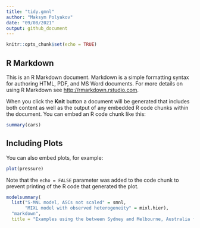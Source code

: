 ```yaml
---
title: "tidy.gmnl"
author: "Maksym Polyakov"
date: "09/08/2021"
output: github_document
---
```


```r
knitr::opts_chunk$set(echo = TRUE)
```

## R Markdown

This is an R Markdown document. Markdown is a simple formatting syntax for authoring HTML, PDF, and MS Word documents. For more details on using R Markdown see <http://rmarkdown.rstudio.com>.

When you click the **Knit** button a document will be generated that includes both content as well as the output of any embedded R code chunks within the document. You can embed an R code chunk like this:

```r
summary(cars)
```

## Including Plots

You can also embed plots, for example:

```r
plot(pressure)
```

Note that the `echo = FALSE` parameter was added to the code chunk to prevent printing of the R code that generated the plot.



```r
modelsummary(
  list("S-MNL model, ASCs not scaled" = smnl,
       "MIXL model with observed heterogeneity" = mixl.hier),
  "markdown", 
  title = "Examples using the between Sydney and Melbourne, Australia from the AER package") 
```

